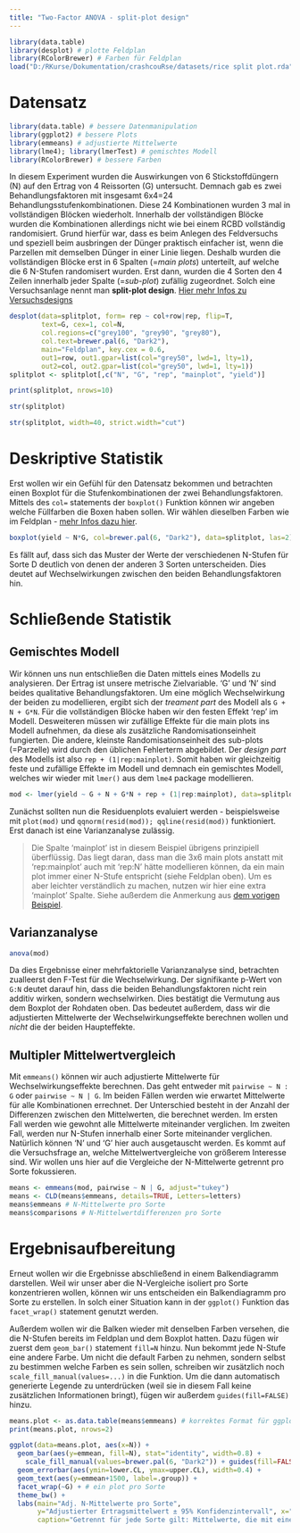 ```yaml
---
title: "Two-Factor ANOVA - split-plot design"
---
```


```r
library(data.table)
library(desplot) # plotte Feldplan
library(RColorBrewer) # Farben für Feldplan
load("D:/RKurse/Dokumentation/crashcouRse/datasets/rice split plot.rda")
```

# Datensatz

```r
library(data.table) # bessere Datenmanipulation
library(ggplot2) # bessere Plots
library(emmeans) # adjustierte Mittelwerte
library(lme4); library(lmerTest) # gemischtes Modell
library(RColorBrewer) # bessere Farben
```

In diesem Experiment wurden die Auswirkungen von 6 Stickstoffdüngern (N) auf den Ertrag von 4 Reissorten (G) untersucht. Demnach gab es zwei Behandlungsfaktoren mit insgesamt 6x4=24 Behandlungsstufenkombinationen. Diese 24 Kombinationen wurden 3 mal in vollständigen Blöcken wiederholt. Innerhalb der vollständigen Blöcke wurden die Kombinationen allerdings nicht wie bei einem RCBD vollständig randomisiert. Grund hierfür war, dass es beim Anlegen des Feldversuchs und speziell beim ausbringen der Dünger praktisch einfacher ist, wenn die Parzellen mit demselben Dünger in einer Linie liegen. Deshalb wurden die vollständigen Blöcke erst in 6 Spalten (=*main plots*) unterteilt, auf welche die 6 N-Stufen randomisert wurden. Erst dann, wurden die 4 Sorten den 4 Zeilen innerhalb jeder Spalte (=*sub-plot*) zufällig zugeordnet. Solch eine Versuchsanlage nennt man **split-plot design**. [Hier mehr Infos zu Versuchsdesigns](DesignList.html)

```r
desplot(data=splitplot, form= rep ~ col+row|rep, flip=T,
        text=G, cex=1, col=N,
        col.regions=c("grey100", "grey90", "grey80"),
        col.text=brewer.pal(6, "Dark2"),
        main="Feldplan", key.cex = 0.6,
        out1=row, out1.gpar=list(col="grey50", lwd=1, lty=1),
        out2=col, out2.gpar=list(col="grey50", lwd=1, lty=1))
splitplot <- splitplot[,c("N", "G", "rep", "mainplot", "yield")]
```

<div class = "row"> <div class = "col-md-6">
```r
print(splitplot, nrows=10)
```
</div> <div class = "col-md-6">
```r
str(splitplot)
```
```r
str(splitplot, width=40, strict.width="cut")
```
</div> </div>

# Deskriptive Statistik
Erst wollen wir ein Gefühl für den Datensatz bekommen und betrachten einen Boxplot für die Stufenkombinationen der zwei Behandlungsfaktoren. Mittels des `col=` statements der `boxplot()` Funktion können wir angeben welche Füllfarben die Boxen haben sollen. Wir wählen dieselben Farben wie im Feldplan - [mehr Infos dazu hier](desplot.html).

```r
boxplot(yield ~ N*G, col=brewer.pal(6, "Dark2"), data=splitplot, las=2)
```

Es fällt auf, dass sich das Muster der Werte der verschiedenen N-Stufen für Sorte D deutlich von denen der anderen 3 Sorten unterscheiden. Dies deutet auf Wechselwirkungen zwischen den beiden Behandlungsfaktoren hin.

# Schließende Statistik
## Gemischtes Modell
Wir können uns nun entschließen die Daten mittels eines Modells zu analysieren. Der Ertrag ist unsere metrische Zielvariable. 'G' und 'N' sind beides qualitative Behandlungsfaktoren. Um eine möglich Wechselwirkung der beiden zu modellieren, ergibt sich der *treament part* des Modell als `G + N + G*N`.
Für die vollständigen Blöcke haben wir den festen Effekt 'rep' im Modell. Desweiteren müssen wir zufällige Effekte für die main plots ins Modell aufnehmen, da diese als zusätzliche Randomisationseinheit fungierten. Die andere, kleinste Randomisationseinheit des sub-plots (=Parzelle) wird durch den üblichen Fehlerterm abgebildet. Der *design part* des Modells ist also `rep + (1|rep:mainplot)`. 
Somit haben wir gleichzeitig feste und zufällige Effekte im Modell und demnach ein gemischtes Modell, welches wir wieder mit `lmer()` aus dem `lme4` package modellieren.

```r
mod <- lmer(yield ~ G + N + G*N + rep + (1|rep:mainplot), data=splitplot)
```

Zunächst sollten nun die Residuenplots evaluiert werden - beispielsweise mit `plot(mod)` und `qqnorm(resid(mod)); qqline(resid(mod))` funktioniert. Erst danach ist eine Varianzanalyse zulässig.

> Die Spalte 'mainplot' ist in diesem Beispiel übrigens prinzipiell überflüssig. Das liegt daran, dass man die 3x6 main plots anstatt mit 'rep:mainplot' auch mit 'rep:N' hätte modellieren können, da ein main plot immer einer N-Stufe entspricht (siehe Feldplan oben). Um es aber leichter verständlich zu machen, nutzen wir hier eine extra 'mainplot' Spalte. Siehe außerdem die Anmerkung aus [dem vorigen Beispiel](1wayANOVA_alpha.html).

## Varianzanalyse
```r
anova(mod)
```
Da dies Ergebnisse einer mehrfaktorielle Varianzanalyse sind, betrachten zualleerst den F-Test für die Wechselwirkung. Der signifikante p-Wert von `G:N` deutet darauf hin, dass die beiden Behandlungsfaktoren nicht rein additiv wirken, sondern wechselwirken. Dies bestätigt die Vermutung aus dem Boxplot der Rohdaten oben. Das bedeutet außerdem, dass wir die adjustierten Mittelwerte der Wechselwirkungseffekte berechnen wollen und *nicht* die der beiden Haupteffekte.

## Multipler Mittelwertvergleich

Mit `emmeans()` können wir auch adjustierte Mittelwerte für Wechselwirkungseffekte berechnen. Das geht entweder mit `pairwise ~ N : G` oder `pairwise ~ N | G`. Im beiden Fällen werden wie erwartet Mittelwerte für alle Kombinationen errechnet. Der Unterschied besteht in der Anzahl der Differenzen zwischen den Mittelwerten, die berechnet werden. Im ersten Fall werden wie gewohnt alle Mittelwerte miteinander verglichen. Im zweiten Fall, werden nur N-Stufen innerhalb einer Sorte miteinander verglichen. Natürlich können 'N' und 'G' hier auch ausgetauscht werden. Es kommt auf die Versuchsfrage an, welche Mittelwertvergleiche von größerem Interesse sind. Wir wollen uns hier auf die Vergleiche der N-Mittelwerte getrennt pro Sorte fokussieren.

```r
means <- emmeans(mod, pairwise ~ N | G, adjust="tukey")
means <- CLD(means$emmeans, details=TRUE, Letters=letters)
means$emmeans # N-Mittelwerte pro Sorte
means$comparisons # N-Mittelwertdifferenzen pro Sorte
```

# Ergebnisaufbereitung

Erneut wollen wir die Ergebnisse abschließend in einem Balkendiagramm darstellen. Weil wir unser aber die N-Vergleiche isoliert pro Sorte konzentrieren wollen, können wir uns entscheiden ein Balkendiagramm pro Sorte zu erstellen. In solch einer Situation kann in der `ggplot()` Funktion das `facet_wrap()` statement genutzt werden. 

Außerdem wollen wir die Balken wieder mit denselben Farben versehen, die die N-Stufen bereits im Feldplan und dem Boxplot hatten. Dazu fügen wir zuerst dem `geom_bar()` statement `fill=N` hinzu. Nun bekommt jede N-Stufe eine andere Farbe. Um nicht die default Farben zu nehmen, sondern selbst zu bestimmen welche Farben es sein sollen, schreiben wir zusätzlich noch `scale_fill_manual(values=...)` in die Funktion. Um die dann automatisch generierte Legende zu unterdrücken (weil sie in diesem Fall keine zusätzlichen Informationen bringt), fügen wir außerdem `guides(fill=FALSE)` hinzu.

```r
means.plot <- as.data.table(means$emmeans) # korrektes Format für ggplot
print(means.plot, nrows=2)

ggplot(data=means.plot, aes(x=N)) +
  geom_bar(aes(y=emmean, fill=N), stat="identity", width=0.8) +
    scale_fill_manual(values=brewer.pal(6, "Dark2")) + guides(fill=FALSE) +
  geom_errorbar(aes(ymin=lower.CL, ymax=upper.CL), width=0.4) +
  geom_text(aes(y=emmean+1500, label=.group)) +
  facet_wrap(~G) + # ein plot pro Sorte
  theme_bw() +
  labs(main="Adj. N-Mittelwerte pro Sorte",
       y="Adjustierter Ertragsmittelwert ± 95% Konfidenzintervall", x="N-Dünger",
       caption="Getrennt für jede Sorte gilt: Mittelwerte, die mit einem gemeinsamen Buchstaben versehen sind,\n sind laut Tukey-test nicht signifikant voneinander verschieden.")
```




